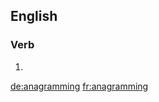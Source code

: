 ==English==

===Verb===
{{head|en}}

# {{present participle of|anagram|lang=en}}

[[de:anagramming]]
[[fr:anagramming]]